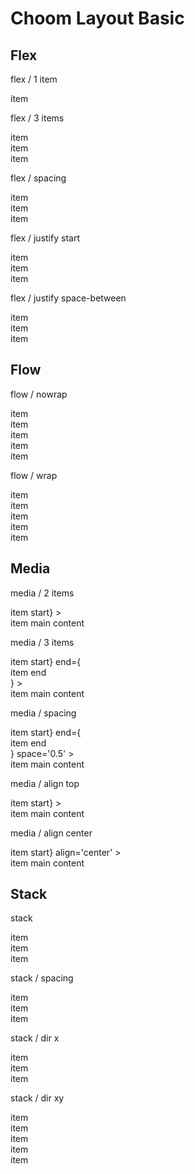 

<Meta title="Choom Layout Basic" />

<style>{`
  section.s {
    padding: 2rem;
    margin: 1rem 0 2rem;
    border: 1px solid #ccc;
    border-radius: 0.25rem;
  }

  section.c {
    height: 20rem;
    border: 1px dashed #ccc;
    border-radius: 0.25rem;
  }

  div.x {
    padding: 1.5rem 3rem;
    background: #666;
    color: #fff;
    border-radius: 0.25rem;
  }

  h2 { 
    border: none !important;
   }
`}</style>

# Choom Layout Basic


## Flex

<section className="s">
  <p>flex / 1 item</p>
  <Flex>
    <div className='x'>item</div>
  </Flex>

  <p>flex / 3 items</p>
  <Flex>
    <div className='x'>item</div>
    <div className='x'>item</div>
    <div className='x'>item</div>
  </Flex>

  <p>flex / spacing</p>
  <Flex space='0.5'>
    <div className='x'>item</div>
    <div className='x'>item</div>
    <div className='x'>item</div>
  </Flex>

  <p>flex / justify start </p>
  <Flex justify='start'>
    <div className='x'>item</div>
    <div className='x'>item</div>
    <div className='x'>item</div>
  </Flex>

  <p>flex / justify space-between </p>
  <Flex justify='space-between'>
    <div className='x'>item</div>
    <div className='x'>item</div>
    <div className='x'>item</div>
  </Flex>
</section>


## Flow

<section className="s">
  <p>flow / nowrap</p>
  <Flow justify='start'>
    <div className='x'>item</div>
    <div className='x'>item</div>
    <div className='x'>item</div>
    <div className='x'>item</div>
    <div className='x'>item</div>
  </Flow>

  <p>flow / wrap</p>
  <Flow justify='start' wrap>
    <div className='x'>item</div>
    <div className='x'>item</div>
    <div className='x'>item</div>
    <div className='x'>item</div>
    <div className='x'>item</div>
  </Flow>
</section>


## Media

<section className="s">
  <p>media / 2 items</p>
  <Media
    start={<div className='x'>item start</div>}
  >
    <div className='x'>item main content</div>
  </Media>

  <p>media / 3 items</p>
  <Media
    start={<div className='x'>item start</div>}
    end={<div className='x'>item end</div>}
  >
    <div className='x'>item main content</div>
  </Media>

  <p>media / spacing</p>
  <Media
    start={<div className='x'>item start</div>}
    end={<div className='x'>item end</div>}
    space='0.5'
  >
    <div className='x'>item main content</div>
  </Media>

  <p>media / align top</p>
  <Media
    start={<div className='x' style={{ padding: '1rem' }}>item start</div>}
  >
    <div className='x'>item main content</div>
  </Media>

  <p>media / align center</p>
  <Media
    start={<div className='x' style={{ padding: '1rem' }}>item start</div>}
    align='center'
  >
    <div className='x'>item main content</div>
  </Media>
</section>


## Stack

<section className="s">
  <p>stack</p>
  <Stack>
    <div className='x'>item</div>
    <div className='x'>item</div>
    <div className='x'>item</div>
  </Stack>

  <p>stack / spacing</p>
  <Stack space='0.5'>
    <div className='x'>item</div>
    <div className='x'>item</div>
    <div className='x'>item</div>
  </Stack>

  <p>stack / dir x</p>
  <Stack dir='x'>
    <div className='x' style={{ display: 'inline-block' }}>item</div>
    <div className='x' style={{ display: 'inline-block' }}>item</div>
    <div className='x' style={{ display: 'inline-block' }}>item</div>
  </Stack>

  <p>stack / dir xy</p>
  <Stack dir='xy'>
    <div className='x' style={{ display: 'inline-block' }}>item</div>
    <div className='x' style={{ display: 'inline-block' }}>item</div>
    <div className='x' style={{ display: 'inline-block' }}>item</div>
    <div className='x' style={{ display: 'inline-block' }}>item</div>
    <div className='x' style={{ display: 'inline-block' }}>item</div>
  </Stack>
</section>
